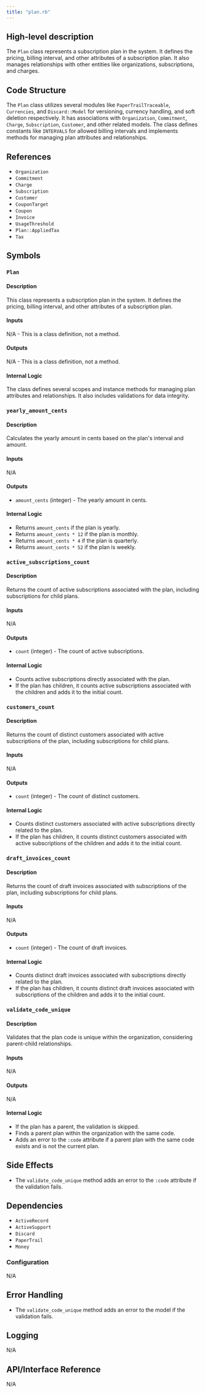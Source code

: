 ```yaml
---
title: "plan.rb"
---
```


## High-level description
The `Plan` class represents a subscription plan in the system. It defines the pricing, billing interval, and other attributes of a subscription plan. It also manages relationships with other entities like organizations, subscriptions, and charges.

## Code Structure
The `Plan` class utilizes several modules like `PaperTrailTraceable`, `Currencies`, and `Discard::Model` for versioning, currency handling, and soft deletion respectively. It has associations with `Organization`, `Commitment`, `Charge`, `Subscription`, `Customer`, and other related models. The class defines constants like `INTERVALS` for allowed billing intervals and implements methods for managing plan attributes and relationships.

## References
- `Organization`
- `Commitment`
- `Charge`
- `Subscription`
- `Customer`
- `CouponTarget`
- `Coupon`
- `Invoice`
- `UsageThreshold`
- `Plan::AppliedTax`
- `Tax`

## Symbols

### `Plan`
#### Description
This class represents a subscription plan in the system. It defines the pricing, billing interval, and other attributes of a subscription plan.

#### Inputs
N/A - This is a class definition, not a method.

#### Outputs
N/A - This is a class definition, not a method.

#### Internal Logic
The class defines several scopes and instance methods for managing plan attributes and relationships. It also includes validations for data integrity.

### `yearly_amount_cents`
#### Description
Calculates the yearly amount in cents based on the plan's interval and amount.

#### Inputs
N/A

#### Outputs
- `amount_cents` (integer) - The yearly amount in cents.

#### Internal Logic
- Returns `amount_cents` if the plan is yearly.
- Returns `amount_cents * 12` if the plan is monthly.
- Returns `amount_cents * 4` if the plan is quarterly.
- Returns `amount_cents * 52` if the plan is weekly.

### `active_subscriptions_count`
#### Description
Returns the count of active subscriptions associated with the plan, including subscriptions for child plans.

#### Inputs
N/A

#### Outputs
- `count` (integer) - The count of active subscriptions.

#### Internal Logic
- Counts active subscriptions directly associated with the plan.
- If the plan has children, it counts active subscriptions associated with the children and adds it to the initial count.

### `customers_count`
#### Description
Returns the count of distinct customers associated with active subscriptions of the plan, including subscriptions for child plans.

#### Inputs
N/A

#### Outputs
- `count` (integer) - The count of distinct customers.

#### Internal Logic
- Counts distinct customers associated with active subscriptions directly related to the plan.
- If the plan has children, it counts distinct customers associated with active subscriptions of the children and adds it to the initial count.

### `draft_invoices_count`
#### Description
Returns the count of draft invoices associated with subscriptions of the plan, including subscriptions for child plans.

#### Inputs
N/A

#### Outputs
- `count` (integer) - The count of draft invoices.

#### Internal Logic
- Counts distinct draft invoices associated with subscriptions directly related to the plan.
- If the plan has children, it counts distinct draft invoices associated with subscriptions of the children and adds it to the initial count.

### `validate_code_unique`
#### Description
Validates that the plan code is unique within the organization, considering parent-child relationships.

#### Inputs
N/A

#### Outputs
N/A

#### Internal Logic
- If the plan has a parent, the validation is skipped.
- Finds a parent plan within the organization with the same code.
- Adds an error to the `:code` attribute if a parent plan with the same code exists and is not the current plan.

## Side Effects
- The `validate_code_unique` method adds an error to the `:code` attribute if the validation fails.

## Dependencies
- `ActiveRecord`
- `ActiveSupport`
- `Discard`
- `PaperTrail`
- `Money`

### Configuration
N/A

## Error Handling
- The `validate_code_unique` method adds an error to the model if the validation fails.

## Logging
N/A

## API/Interface Reference
N/A
